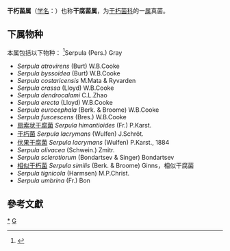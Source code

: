 {{Automatic taxobox
| taxon = Serpula(真菌)
| authority = (Pers.) Gray
| synonyms = 
* ''Gyrophora'' Patouillard, 1887
* ''Plicaturella'' Murrill
* ''Xylophagus'' Link, 1809
}}
'''干朽菌属'''（[[学名|学名]]：{{lang|la|''Serpula''}}）也称'''干腐菌属'''，为[[干朽菌科|干朽菌科]]的一[[属|属]]真菌。

==下属物种==
本属包括以下物种：
<ref>{{cite web |title=Serpula (Pers.) Gray |url=https://www.gbif.org/species/2521517 |website=GBIF |access-date=2022-04-17 |archive-date=2021-12-25 |archive-url=https://web.archive.org/web/20211225235038/https://www.gbif.org/species/2521517 }}</ref>Serpula (Pers.) Gray
* ''Serpula atrovirens'' (Burt) W.B.Cooke
* ''Serpula byssoidea'' (Burt) W.B.Cooke
* ''Serpula costaricensis'' M.Mata & Ryvarden
* ''Serpula crassa'' (Lloyd) W.B.Cooke
* ''Serpula dendrocalami'' C.L.Zhao
* ''Serpula erecta'' (Lloyd) W.B.Cooke
* ''Serpula eurocephala'' (Berk. & Broome) W.B.Cooke
* ''Serpula fuscescens'' (Bres.) W.B.Cooke
* [[扇索状干腐菌|扇索状干腐菌]] ''Serpula himantioides'' (Fr.) P.Karst.
* [[干朽菌|干朽菌]] ''Serpula lacrymans'' (Wulfen) J.Schröt.
* [[伏果干腐菌|伏果干腐菌]] ''Serpula lacrymans'' (Wulfen) P.Karst., 1884
* ''Serpula olivacea'' (Schwein.) Zmitr.
* ''Serpula sclerotiorum'' (Bondartsev & Singer) Bondartsev
* [[相似干朽菌|相似干朽菌]] ''Serpula similis'' (Berk. & Broome) Ginns，相似干腐菌
* ''Serpula tignicola'' (Harmsen) M.P.Christ.
* ''Serpula umbrina'' (Fr.) Bon

==參考文獻==
{{reflist}}

{{taxonbar}}

[[Category:_干朽菌属|*]]
[[Category:_干朽菌科|G]]